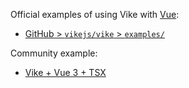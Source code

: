 
<UseIntegrationPackageHint uiFrameworkName="Vue" />

Official examples of using Vike with [Vue](https://vuejs.org/):
 - [GitHub > `vikejs/vike` > `examples/`](https://github.com/vikejs/vike/tree/main/examples)

Community example:
 - [Vike + Vue 3 + TSX](https://github.com/justwiner/vue3-tsx)
